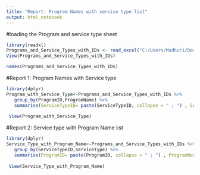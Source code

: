 ```yaml
---
title: "Report: Program Names with service type list"
output: html_notebook
---
```


#loading the Program and service type sheet


```r
library(readxl)
Programs_and_Service_Types_with_IDs <- read_excel("C:/Users/Madhuri/Downloads/Programs and Service Types with IDs.xlsx")
View(Programs_and_Service_Types_with_IDs)

```


```r
names(Programs_and_Service_Types_with_IDs)
```
#Report 1: Program Names with Service type

```r
library(dplyr)
Program_with_Service_Type<-Programs_and_Service_Types_with_IDs %>%
   group_by(ProgramID,ProgramName) %>%
   summarise(ServiceTypeID= paste(ServiceTypeID, collapse = " ; ") , ServiceType = paste(ServiceType, collapse = "; "))
 
 View(Program_with_Service_Type)

```

#Report 2: Service type with Program Name list 

```r
library(dplyr)
Service_Type_with_Program_Name<-Programs_and_Service_Types_with_IDs %>%
   group_by(ServiceTypeID,ServiceType) %>%
   summarise(ProgramID= paste(ProgramID, collapse = " ; ") , ProgramName = paste(ProgramName, collapse = " ; "))
 
 View(Service_Type_with_Program_Name)
```

